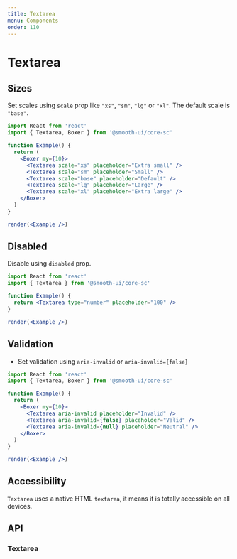 ```yaml
---
title: Textarea
menu: Components
order: 110
---
```



# Textarea

## Sizes

Set scales using `scale` prop like `"xs"`, `"sm"`, `"lg"` or `"xl"`. The default scale is `"base"`.

```jsx live noInline
import React from 'react'
import { Textarea, Boxer } from '@smooth-ui/core-sc'

function Example() {
  return (
    <Boxer my={10}>
      <Textarea scale="xs" placeholder="Extra small" />
      <Textarea scale="sm" placeholder="Small" />
      <Textarea scale="base" placeholder="Default" />
      <Textarea scale="lg" placeholder="Large" />
      <Textarea scale="xl" placeholder="Extra large" />
    </Boxer>
  )
}

render(<Example />)
```

## Disabled

Disable using `disabled` prop.

```jsx live noInline
import React from 'react'
import { Textarea } from '@smooth-ui/core-sc'

function Example() {
  return <Textarea type="number" placeholder="100" />
}

render(<Example />)
```

## Validation

- Set validation using `aria-invalid` or `aria-invalid={false}`

```jsx live noInline
import React from 'react'
import { Textarea, Boxer } from '@smooth-ui/core-sc'

function Example() {
  return (
    <Boxer my={10}>
      <Textarea aria-invalid placeholder="Invalid" />
      <Textarea aria-invalid={false} placeholder="Valid" />
      <Textarea aria-invalid={null} placeholder="Neutral" />
    </Boxer>
  )
}

render(<Example />)
```

## Accessibility

`Textarea` uses a native HTML `textarea`, it means it is totally accessible on all devices.

## API

### Textarea

<Props of={Textarea} />
